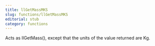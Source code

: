 ```yaml
---
title: llGetMassMKS
slug: functions/llGetMassMKS
editorial: stub
category: functions
---
```


<LSLFunction
	name="llGetMassMKS"
	returnType="float"
/>

Acts as llGetMass(), except that the units of the value returned are Kg.

